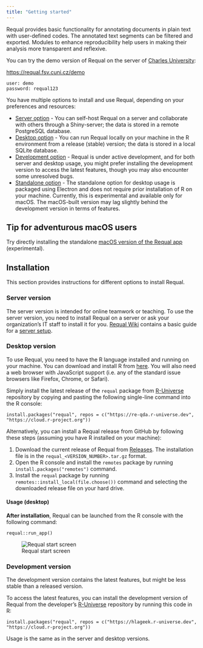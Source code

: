 ```yaml
---
title: "Getting started"
---
```


Requal provides basic functionality for annotating documents in plain text with user-defined codes. The annotated text segments can be filtered and exported. Modules to enhance reproducibility help users in making their analysis more transparent and reflexive.

You can try the demo version of Requal on the server of [Charles University](https://iss.fsv.cuni.cz/):

:::{.center}

[https://requal.fsv.cuni.cz/demo](https://requal.fsv.cuni.cz/demo)

```
user: demo
password: requal123
```
:::

You have multiple options to install and use Requal, depending on your preferences and resources:

- [Server option](#server-version) - You can self-host Requal on a server and collaborate with others through a Shiny-server; the data is stored in a remote PostgreSQL database.
- [Desktop option](#desktop-version) - You can run Requal locally on your machine in the R environment from a release (stable) version; the data is stored in a local SQLite database.
- [Development option](#development-version) - Requal is under active development, and for both server and desktop usage, you might prefer installing the development version to access the latest features, though you may also encounter some unresolved bugs.
- [Standalone option](/posts/try-macOS-install/index.qmd) - The standalone option for desktop usage is packaged using Electron and does not require prior installation of R on your machine. Currently, this is experimental and available only for macOS. The macOS-built version may lag slightly behind the development version in terms of features.

::: {.callout-tip}
## Tip for adventurous macOS users

Try directly installing the standalone [macOS version of the Requal app](/posts/try-macOS-install/index.qmd) (experimental).
:::

## Installation

This section provides instructions for different options to install Requal.

### Server version {#server-version}

The server version is intended for online teamwork or teaching. To use the server version, you need to install Requal on a server or ask your organization's IT staff to install it for you. [Requal Wiki](https://github.com/RE-QDA/requal/wiki/) contains a basic guide for a [server setup](https://github.com/RE-QDA/requal/wiki/Server-setup). 

### Desktop version {#desktop-version}

To use Requal, you need to have the R language installed and running on your machine. You can download and install R from [here](https://cloud.r-project.org). You will also need a web browser with JavaScript support (i.e. any of the standard issue browsers like Firefox, Chrome, or Safari).

Simply install the latest release of the `requal` package from [R-Universe](https://re-qda.r-universe.dev/requal) repository by copying and pasting the following single-line command into the R console:

```
install.packages("requal", repos = c("https://re-qda.r-universe.dev", "https://cloud.r-project.org"))
```

Alternatively, you can install a Requal release from GitHub by following these steps (assuming you have R installed on your machine):

1. Download the current release of Requal from [Releases](https://github.com/RE-QDA/requal/releases). The installation file is in the ` requal_<VERSION_NUMBER>.tar.gz` format.
2. Open the R console and install the `remotes` package by running `install.packages("remotes")` command.
3. Install the `requal` package by running `remotes::install_local(file.choose())` command and selecting the downloaded release file on your hard drive.


#### Usage (desktop)

**After installation**, Requal can be launched from the R console with the following command:

```
requal::run_app()
```

![Requal start screen](https://user-images.githubusercontent.com/101122661/198824139-56f614af-90e5-46c0-a265-db3d89a54741.png)


### Development version {#development-version}

The development version contains the latest features, but might be less stable than a released version.

To access the latest features, you can install the development version of Requal from the developer's [R-Universe](https://hlageek.r-universe.dev/requal) repository by running this code in R:

```
install.packages("requal", repos = c("https://hlageek.r-universe.dev", "https://cloud.r-project.org"))
```

Usage is the same as in the server and desktop versions.
